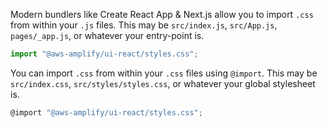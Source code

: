 
<BlockSwitcher>
<Block name="JS">

Modern bundlers like Create React App & Next.js allow you to import `.css` from within your `.js` files.
This may be `src/index.js`, `src/App.js`, `pages/_app.js`, or whatever your entry-point is.

```js
import "@aws-amplify/ui-react/styles.css";
```

</Block>
<Block name="CSS">

You can import `.css` from within your `.css` files using `@import`.
This may be `src/index.css`, `src/styles/styles.css`, or whatever your global stylesheet is.

```js
@import "@aws-amplify/ui-react/styles.css";
```

</Block>
</BlockSwitcher>

